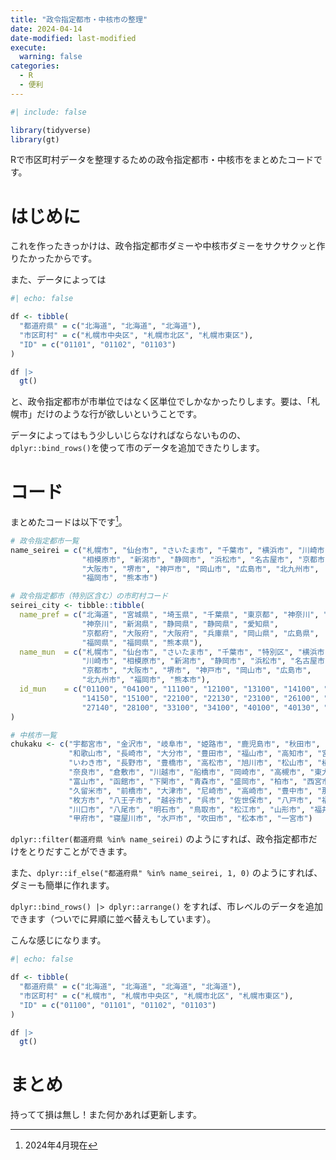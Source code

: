 ```yaml
---
title: "政令指定都市・中核市の整理"
date: 2024-04-14
date-modified: last-modified
execute: 
  warning: false
categories: 
  - R
  - 便利
---
```


```r
#| include: false

library(tidyverse)
library(gt)
```


Rで市区町村データを整理するための政令指定都市・中核市をまとめたコードです。

# はじめに

これを作ったきっかけは、政令指定都市ダミーや中核市ダミーをサクサクッと作りたかったからです。

また、データによっては

```r
#| echo: false

df <- tibble(
  "都道府県" = c("北海道", "北海道", "北海道"), 
  "市区町村" = c("札幌市中央区", "札幌市北区", "札幌市東区"), 
  "ID" = c("01101", "01102", "01103")
)

df |> 
  gt()
```

と、政令指定都市が市単位ではなく区単位でしかなかったりします。要は、「札幌市」だけのような行が欲しいということです。

データによってはもう少しいじらなければならないものの、`dplyr::bind_rows()`を使って市のデータを追加できたりします。

# コード

まとめたコードは以下です^[2024年4月現在]。

```r
# 政令指定都市一覧
name_seirei = c("札幌市", "仙台市", "さいたま市", "千葉市", "横浜市", "川崎市", 
                "相模原市", "新潟市", "静岡市", "浜松市", "名古屋市", "京都市", 
                "大阪市", "堺市", "神戸市", "岡山市", "広島市", "北九州市", 
                "福岡市", "熊本市")

# 政令指定都市（特別区含む）の市町村コード
seirei_city <- tibble::tibble(
  name_pref = c("北海道", "宮城県", "埼玉県", "千葉県", "東京都", "神奈川", "神奈川", 
                "神奈川", "新潟県", "静岡県", "静岡県", "愛知県", 
                "京都府", "大阪府", "大阪府", "兵庫県", "岡山県", "広島県", 
                "福岡県", "福岡県", "熊本県"), 
  name_mun  = c("札幌市", "仙台市", "さいたま市", "千葉市", "特別区", "横浜市", 
                "川崎市", "相模原市", "新潟市", "静岡市", "浜松市", "名古屋市", 
                "京都市", "大阪市", "堺市", "神戸市", "岡山市", "広島市", 
                "北九州市", "福岡市", "熊本市"), 
  id_mun    = c("01100", "04100", "11100", "12100", "13100", "14100", "14130", 
                "14150", "15100", "22100", "22130", "23100", "26100", "27100", 
                "27140", "28100", "33100", "34100", "40100", "40130", "43100")
)

# 中核市一覧
chukaku <- c("宇都宮市", "金沢市", "岐阜市", "姫路市", "鹿児島市", "秋田市", "郡山市", 
             "和歌山市", "長崎市", "大分市", "豊田市", "福山市", "高知市", "宮崎市", 
             "いわき市", "長野市", "豊橋市", "高松市", "旭川市", "松山市", "横須賀市", 
             "奈良市", "倉敷市", "川越市", "船橋市", "岡崎市", "高槻市", "東大阪市", 
             "富山市", "函館市", "下関市", "青森市", "盛岡市", "柏市", "西宮市", 
             "久留米市", "前橋市", "大津市", "尼崎市", "高崎市", "豊中市", "那覇市", 
             "枚方市", "八王子市", "越谷市", "呉市", "佐世保市", "八戸市", "福島市", 
             "川口市", "八尾市", "明石市", "鳥取市", "松江市", "山形市", "福井市", 
             "甲府市", "寝屋川市", "水戸市", "吹田市", "松本市", "一宮市")
```

`dplyr::filter(都道府県 %in% name_seirei)` のようにすれば、政令指定都市だけをとりだすことができます。

また、`dplyr::if_else("都道府県" %in% name_seirei, 1, 0)` のようにすれば、ダミーも簡単に作れます。

`dplyr::bind_rows() |> dplyr::arrange()` をすれば、市レベルのデータを追加できます（ついでに昇順に並べ替えもしています）。

こんな感じになります。

```r
#| echo: false

df <- tibble(
  "都道府県" = c("北海道", "北海道", "北海道", "北海道"), 
  "市区町村" = c("札幌市", "札幌市中央区", "札幌市北区", "札幌市東区"), 
  "ID" = c("01100", "01101", "01102", "01103")
)

df |> 
  gt()
```

# まとめ

持ってて損は無し！また何かあれば更新します。